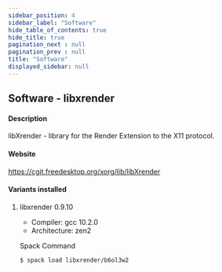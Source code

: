 ```yaml
---
sidebar_position: 4
sidebar_label: "Software"
hide_table_of_contents: true
hide_title: true
pagination_next : null
pagination_prev : null
title: "Software"
displayed_sidebar: null
---
```


## Software - libxrender


#### Description
libXrender - library for the Render Extension to the X11 protocol.

#### Website
https://cgit.freedesktop.org/xorg/lib/libXrender

#### Variants installed

1. libxrender 0.9.10

    - Compiler: gcc 10.2.0
    - Architecture: zen2

    Spack Command
    ```bash
    $ spack load libxrender/b6ol3w2
    ```
